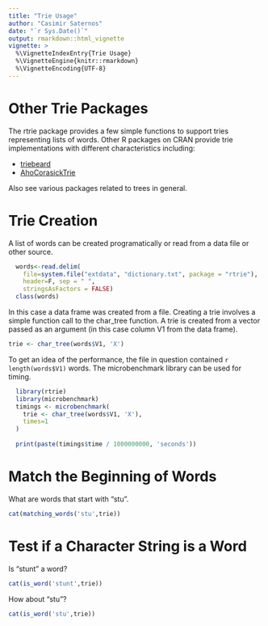```yaml
---
title: "Trie Usage"
author: "Casimir Saternos"
date: "`r Sys.Date()`"
output: rmarkdown::html_vignette
vignette: >
  %\VignetteIndexEntry{Trie Usage}
  %\VignetteEngine{knitr::rmarkdown}
  %\VignetteEncoding{UTF-8}
---
```


# Other Trie Packages
The rtrie package provides a few simple functions to support tries
representing lists of words.  Other R packages on CRAN provide
trie implementations with different characteristics including:

* [triebeard](https://CRAN.R-project.org/package=triebeard)
* [AhoCorasickTrie](https://CRAN.R-project.org/package=AhoCorasickTrie)

Also see various packages related to trees in general.

# Trie Creation
A list of words can be created programatically or read from a 
data file or other source.  

```r
  words<-read.delim(
    file=system.file("extdata", "dictionary.txt", package = "rtrie"), 
    header=F, sep = " ",
    stringsAsFactors = FALSE)
  class(words)
```

In this case a data frame was created from a file. Creating a trie involves a simple function call to the char_tree function.  A trie is created from a vector passed as an argument 
(in this case column V1 from the data frame).  

```r
trie <- char_tree(words$V1, 'X')
```

To get an idea of the performance, the file in question 
contained `r length(words$V1)` words.  The microbenchmark 
library can be used for timing.

```r
  library(rtrie)
  library(microbenchmark)
  timings <- microbenchmark(
    trie <- char_tree(words$V1, 'X'), 
    times=1
  )
  
  print(paste(timings$time / 1000000000, 'seconds'))
```

# Match the Beginning of Words
What are words that start with "stu".
```r
cat(matching_words('stu',trie))
```

# Test if a Character String is a Word
Is "stunt" a word?
```r
cat(is_word('stunt',trie))
```

How about "stu"?
```r
cat(is_word('stu',trie))
```



